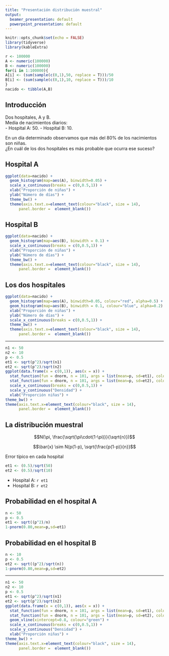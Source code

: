 ```yaml
---
title: "Presentación distribución muestral"
output:
  beamer_presentation: default
  powerpoint_presentation: default
---
```


```r
knitr::opts_chunk$set(echo = FALSE)
library(tidyverse)
library(kableExtra)
```

```r
r <- 100000
A <- numeric(100000)
B <- numeric(100000)
for(i in 1:100000){
A[i] <- (sum(sample(c(0,1),50, replace = T)))/50
B[i] <- (sum(sample(c(0,1),10, replace = T)))/10
}
nacido <- tibble(A,B)
```

## Introducción

Dos hospitales, A y B.  
Media de nacimientos diarios:  
- Hospital A: 50.
- Hospital B: 10.

En un día determinado observamos que más del 80% de los nacimientos son niñas.  
¿En cuál de los dos hospitales es más probable que ocurra ese suceso?

## Hospital A

```r
ggplot(data=nacido) +
  geom_histogram(map=aes(A), binwidth=0.05) +
  scale_x_continuous(breaks = c(0,0.5,1)) +
  xlab("Proporción de niñas") +
  ylab("Número de días") +
  theme_bw() +
  theme(axis.text.x=element_text(colour="black", size = 14),
      panel.border =  element_blank())
```

## Hospital B

```r
ggplot(data=nacido) +
  geom_histogram(map=aes(B), binwidth = 0.1) +
  scale_x_continuous(breaks = c(0,0.5,1)) +
  xlab("Proporción de niñas") +
  ylab("Número de días") +
  theme_bw() +
  theme(axis.text.x=element_text(colour="black", size = 14),
      panel.border =  element_blank())
```

## Los dos hospitales

```r
ggplot(data=nacido) +
  geom_histogram(map=aes(A), binwidth=0.05, colour="red", alpha=0.5) +
  geom_histogram(map=aes(B), binwidth = 0.1, colour="blue", alpha=0.2) +
  xlab("Proporción de niñas") +
  ylab("Número de días") +
  scale_x_continuous(breaks = c(0,0.5,1)) +
  theme_bw() +
  theme(axis.text.x=element_text(colour="black", size = 14),
      panel.border =  element_blank())
```

---

```r
n1 <- 50
n2 <- 10
p <- 0.5
et1 <- sqrt(p^2)/sqrt(n1)
et2 <- sqrt(p^2)/sqrt(n2)
ggplot(data.frame(x = c(0,1)), aes(x = x)) +
  stat_function(fun = dnorm, n = 101, args = list(mean=p, sd=et1), colour="red") +
  stat_function(fun = dnorm, n = 101, args = list(mean=p, sd=et2), colour="blue") +
  scale_x_continuous(breaks = c(0,0.5,1)) +
  scale_y_continuous("Densidad") +
  xlab("Proporción niñas") +
theme_bw() +
theme(axis.text.x=element_text(colour="black", size = 14),
      panel.border =  element_blank())
```

## La distribución muestral
$$N(\pi, \frac{\sqrt{\pi\cdot(1-\pi)}}{\sqrt{n}})$$  

$$\bar{x} \sim N(p(1-p), \sqrt{\frac{p(1-p)}{n}}$$

Error típico en cada hospital  

```r
et1 <- (0.5)/sqrt(50)
et2 <- (0.5)/sqrt(10) 
```

- Hospital A: `r et1`  
- Hospital B: `r et2`

## Probabilidad en el hospital A

```r
n <- 50
p <- 0.5
et1 <- sqrt((p^2)/n)
1-pnorm(0.80,mean=p,sd=et1)
```

## Probabilidad en el hospital B

```r
n <- 10
p <- 0.5
et2 <- sqrt((p^2)/sqrt(n))
1-pnorm(0.80,mean=p,sd=et2)
```

---

```r
n1 <- 50
n2 <- 10
p <- 0.5
et1 <- sqrt(p^2)/sqrt(n1)
et2 <- sqrt(p^2)/sqrt(n2)
ggplot(data.frame(x = c(0,1)), aes(x = x)) +
  stat_function(fun = dnorm, n = 101, args = list(mean=p, sd=et1), colour="red") +
  stat_function(fun = dnorm, n = 101, args = list(mean=p, sd=et2), colour="blue") +
  geom_vline(xintercept=0.8, colour="green") +
  scale_x_continuous(breaks = c(0,0.5,1)) +
  scale_y_continuous("Densidad") +
  xlab("Proporción niñas") +
theme_bw() +
theme(axis.text.x=element_text(colour="black", size = 14),
      panel.border =  element_blank())
```
